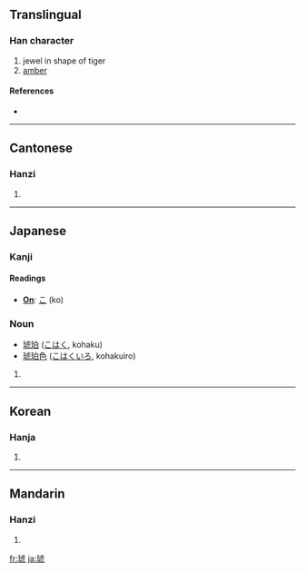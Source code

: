 ==Translingual==

===Han character===
{{Han char|rn=96|rad=玉|as=08|sn=12|four=1111<sub>7</sub>|canj=一土卜心弓 (MGYPN), 一土卜心山 (MGYPU)}}

# jewel in shape of tiger
# [[amber]]

====References====
* {{Han ref|kx=0734.220|dkj=21061|dj=1146.230|hdz=21121.080|uh=7425|ud=29733|bh=B55B|bd=46427}}

----

==Cantonese==

===Hanzi===
{{yue-hanzi|jyut=|y=fu2}}

# {{defn|Cantonese|sort=玉08}}

----

==Japanese==

===Kanji===
{{infl|ja|kanji|sc=Jpan}}{{ja-attention|needs inflection template}}

====Readings====
* '''[[On]]''': [[こ]] (ko)

===Noun===
* [[琥珀]] ([[こはく]], kohaku)
* [[琥珀色]] ([[こはくいろ]], kohakuiro)

# {{defn|Japanese}}

----

==Korean==

===Hanja===
{{ko-hanja|hangeul=호|eumhun=|rv=ho|mr=ho|y=ho}}

# {{defn|Korean|sort=玉08}}

----

==Mandarin==

===Hanzi===
{{cmn-hanzi|pin=[[hǔ]] ([[hu3]])|wg=hu<sup>3</sup>}}

# {{defn|Mandarin|sort=玉08}}

[[fr:琥]]
[[ja:琥]]